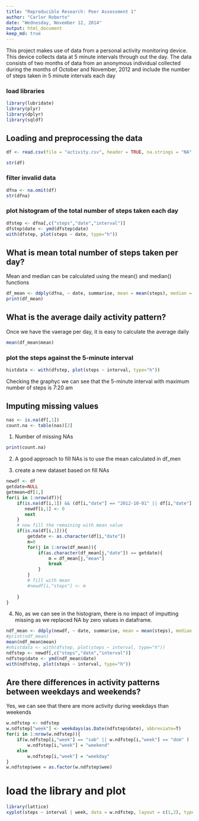 ```yaml
---
title: "Reproducible Research: Peer Assessment 1"
author: "Carlor Roberto"
date: "Wednesday, November 12, 2014"
output: html_document
keep_md: true
---
```


This project makes use of data from a personal activity monitoring device.
This device collects data at 5 minute intervals through out the day. The data
consists of two months of data from an anonymous individual collected during
the months of October and November, 2012 and include the number of steps
taken in 5 minute intervals each day

### load libraries
```r
library(lubridate)
library(plyr)
library(dplyr)
library(sqldf)
```

## Loading and preprocessing the data
```r

df <- read.csv(file = "activity.csv", header = TRUE, na.strings = "NA", sep = ",")

str(df)
```
### filter invalid data
```r
dfna <- na.omit(df)
str(dfna)
```
### plot histogram of the total number of steps taken each day
```r
dfstep <- dfna[,c("steps","date","interval")]
dfstep$date <- ymd(dfstep$date)
with(dfstep, plot(steps ~ date, type="h"))
```

## What is mean total number of steps taken per day?
Mean and median can be calculated using the mean() and median() functions

```r
df_mean <- ddply(dfna, ~ date, summarise, mean = mean(steps), median = median(steps))
print(df_mean)
```

## What is the average daily activity pattern?
Once we have the vaerage per day, it is easy to calculate the average daily
```r
mean(df_mean$mean)
```
### plot the steps against the 5-minute interval
```r
histdata <- with(dfstep, plot(steps ~ interval, type="h"))
```
Checking the graphyc we can see that the 5-minute interval with maximum number of steps is 7:20 am

## Imputing missing values
```r
nas <- is.na(df[,1])
count.na <- table(nas)[2]
```
1. Number of missing NAs
```r
print(count.na)
```
2. A good approach to fill NAs is to use the mean calculated in df_men

3. create a new dataset based on fill NAs
```r
newdf <- df
getdate=NULL
getmean=df[1,]
for(i in 1:nrow(df)){
    if(is.na(df[i,1]) && (df[i,"date"] == "2012-10-01" || df[i,"date"] == "2012-10-08" || df[i,"date"] == "2012-11-01" || df[i,"date"] == "2012-11-04" || df[i,"date"] == "2012-11-09" || df[i,"date"] == "2012-11-10" || df[i,"date"] == "2012-11-14" || df[i,"date"] == "2012-11-30" )){
       newdf[i,1] <- 0
       next
    }    
    # now fill the remaining with mean value    
    if(is.na(df[i,1])){
        getdate <- as.character(df[i,"date"])
        m=0
        for(j in 1:nrow(df_mean)){
            if(as.character(df_mean[j,"date"]) == getdate){
                m = df_mean[j,"mean"]    
                break
            }
        }
        # fill with mean
        #newdf[i,"steps"] <- m    
        
    }
}
```
4. No, as we can see in the histogram, there is no impact of imputting missing as we replaced NA by zero values in dataframe.

```r
ndf_mean <- ddply(newdf, ~ date, summarise, mean = mean(steps), median = median(steps))
#print(ndf_mean)
mean(ndf_mean$mean)
#nhistdata <- with(dfstep, plot(steps ~ interval, type="h"))
ndfstep <- newdf[,c("steps","date","interval")]
ndfstep$date <- ymd(ndf_mean$date)
with(ndfstep, plot(steps ~ interval, type="h"))
```

## Are there differences in activity patterns between weekdays and weekends?
Yes, we can see that there are more activity during weekdays than weekends

```r
w.ndfstep <- ndfstep
w.ndfstep["week"] <- weekdays(as.Date(ndfstep$date), abbreviate=T)
for(i in 1:nrow(w.ndfstep)){
    if(w.ndfstep[i,"week"] == "sab" || w.ndfstep[i,"week"] == "dom" )
        w.ndfstep[i,"week"] = "weekend"
    else
        w.ndfstep[i,"week"] = "weekday"
}
w.ndfstep$wee = as.factor(w.ndfstep$wee)
```
# load the library and plot
```r
library(lattice)
xyplot(steps ~ interval | week, data = w.ndfstep, layout = c(1,2), type = "l")

```



